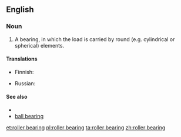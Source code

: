 ==English==

===Noun===
{{en-noun|sg=[[roller]] [[bearing]]}}

# A bearing, in which the load is carried by round (e.g. cylindrical or spherical) elements.

====Translations====
{{trans-top|type of bearing}}
* Finnish: {{t|fi|vierintälaakeri}}
{{trans-mid}}
* Russian: {{t|ru|роликовый подшипник|m|sc=Cyrl|tr=rólikovyj podšípnik}}
{{trans-bottom}}

====See also====
* {{pedialite|Rolling-element bearing}}
* [[ball bearing]]

[[et:roller bearing]]
[[pl:roller bearing]]
[[ta:roller bearing]]
[[zh:roller bearing]]